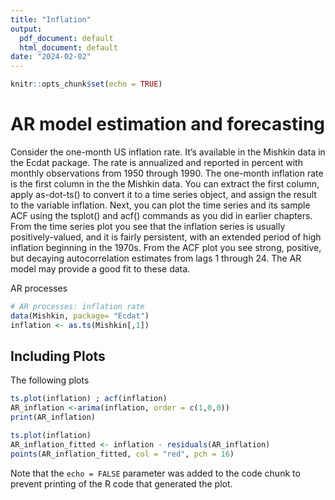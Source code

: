 ```yaml
---
title: "Inflation"
output:
  pdf_document: default
  html_document: default
date: "2024-02-02"
---
```


```r
knitr::opts_chunk$set(echo = TRUE)
```

# AR model estimation and forecasting

Consider the one-month US inflation rate. It's available in the Mishkin data in the Ecdat package. The rate is annualized and reported in percent with monthly observations from 1950 through 1990. The one-month inflation rate is the first column in the the Mishkin data. You can extract the first column, apply as-dot-ts() to convert it to a time series object, and assign the result to the variable inflation. Next, you can plot the time series and its sample ACF using the tsplot() and acf() commands as you did in earlier chapters. From the time series plot you see that the inflation series is usually positively-valued, and it is fairly persistent, with an extended period of high inflation beginning in the 1970s. From the ACF plot you see strong, positive, but decaying autocorrelation estimates from lags 1 through 24. The AR model may provide a good fit to these data.


AR processes 

```r
# AR processes: inflation rate
data(Mishkin, package= "Ecdat")
inflation <- as.ts(Mishkin[,1])

```

## Including Plots

The following plots

```r
ts.plot(inflation) ; acf(inflation)
AR_inflation <-arima(inflation, order = c(1,0,0))
print(AR_inflation)

ts.plot(inflation)
AR_inflation_fitted <- inflation - residuals(AR_inflation)
points(AR_inflation_fitted, col = "red", pch = 16)
```

Note that the `echo = FALSE` parameter was added to the code chunk to prevent printing of the R code that generated the plot.
